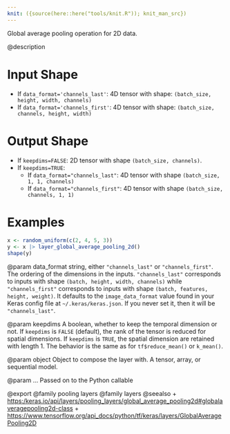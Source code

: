 ```yaml
---
knit: ({source(here::here("tools/knit.R")); knit_man_src})
---
```

Global average pooling operation for 2D data.

@description

# Input Shape
- If `data_format='channels_last'`:
    4D tensor with shape:
    `(batch_size, height, width, channels)`
- If `data_format='channels_first'`:
    4D tensor with shape:
    `(batch_size, channels, height, width)`

# Output Shape
- If `keepdims=FALSE`:
    2D tensor with shape `(batch_size, channels)`.
- If `keepdims=TRUE`:
    - If `data_format="channels_last"`:
        4D tensor with shape `(batch_size, 1, 1, channels)`
    - If `data_format="channels_first"`:
        4D tensor with shape `(batch_size, channels, 1, 1)`

# Examples
```r
x <- random_uniform(c(2, 4, 5, 3))
y <- x |> layer_global_average_pooling_2d()
shape(y)
```

@param data_format
string, either `"channels_last"` or `"channels_first"`.
The ordering of the dimensions in the inputs. `"channels_last"`
corresponds to inputs with shape `(batch, height, width, channels)`
while `"channels_first"` corresponds to inputs with shape
`(batch, features, height, weight)`. It defaults to the
`image_data_format` value found in your Keras config file at
`~/.keras/keras.json`. If you never set it, then it will be
`"channels_last"`.

@param keepdims
A boolean, whether to keep the temporal dimension or not.
If `keepdims` is `FALSE` (default), the rank of the tensor is
reduced for spatial dimensions. If `keepdims` is `TRUE`, the
spatial dimension are retained with length 1.
The behavior is the same as for `tf$reduce_mean()` or `k_mean()`.

@param object
Object to compose the layer with. A tensor, array, or sequential model.

@param ...
Passed on to the Python callable

@export
@family pooling layers
@family layers
@seealso
+ <https:/keras.io/api/layers/pooling_layers/global_average_pooling2d#globalaveragepooling2d-class>
+ <https://www.tensorflow.org/api_docs/python/tf/keras/layers/GlobalAveragePooling2D>
